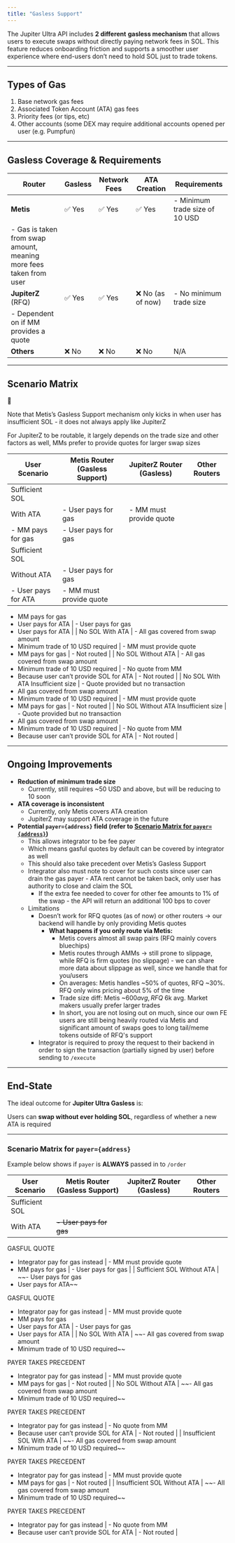 ```yaml
---
title: "Gasless Support"
---
```


The Jupiter Ultra API includes **2 different** **gasless mechanism** that allows users to execute swaps without directly paying network fees in SOL. This feature reduces onboarding friction and supports a smoother user experience where end-users don’t need to hold SOL just to trade tokens.

---

## Types of Gas

1. Base network gas fees
2. Associated Token Account (ATA) gas fees
3. Priority fees (or tips, etc)
4. Other accounts (some DEX may require additional accounts opened per user (e.g. Pumpfun)

---

## Gasless Coverage & Requirements

| Router | Gasless | Network Fees | ATA Creation | Requirements |
| --- | --- | --- | --- | --- |
| **Metis** | ✅ Yes | ✅ Yes | ✅ Yes | - Minimum trade size of 10 USD
- Gas is taken from swap amount, meaning more fees taken from user |
| **JupiterZ** (RFQ) | ✅ Yes | ✅ Yes | ❌ No (as of now) | - No minimum trade size
- Dependent on if MM provides a quote |
| **Others** | ❌ No | ❌ No | ❌ No | N/A |

---

## Scenario Matrix

<aside>
🚨

Note that Metis’s Gasless Support mechanism only kicks in when user has insufficient SOL - it does not always apply like JupiterZ

For JupiterZ to be routable, it largely depends on the trade size and other factors as well, MMs prefer to provide quotes for larger swap sizes

</aside>

| User Scenario | Metis Router (Gasless Support) | JupiterZ Router (Gasless) | Other Routers |
| --- | --- | --- | --- |
| Sufficient SOL
With ATA | - User pays for gas | - MM must provide quote
- MM pays for gas | - User pays for gas |
| Sufficient SOL
Without ATA | - User pays for gas
- User pays for ATA | - MM must provide quote
- MM pays for gas
- User pays for ATA | - User pays for gas
- User pays for ATA |
| No SOL
With ATA | - All gas covered from swap amount
- Minimum trade of 10 USD required | - MM must provide quote
- MM pays for gas | - Not routed |
| No SOL
Without ATA | - All gas covered from swap amount
- Minimum trade of 10 USD required | - No quote from MM
- Because user can’t provide SOL for ATA | - Not routed |
| No SOL
With ATA
Insufficient size | - Quote provided but no transaction
- All gas covered from swap amount
- Minimum trade of 10 USD required | - MM must provide quote
- MM pays for gas | - Not routed |
| No SOL
Without ATA
Insufficient size | - Quote provided but no transaction
- All gas covered from swap amount
- Minimum trade of 10 USD required | - No quote from MM
- Because user can’t provide SOL for ATA | - Not routed |

---

## Ongoing Improvements

- **Reduction of minimum trade size**
    - Currently, still requires ~50 USD and above, but will be reducing to 10 soon
- **ATA coverage is inconsistent**
    - Currently, only Metis covers ATA creation
    - JupiterZ may support ATA coverage in the future
- **Potential `payer={address}` field (refer to [Scenario Matrix for `payer={address}`](https://www.notion.so/Scenario-Matrix-for-payer-address-25d9650318e9800080a5ec28885dc7ea?pvs=21))**
    - This allows integrator to be fee payer
    - Which means gasful quotes by default can be covered by integrator as well
    - This should also take precedent over Metis’s Gasless Support
    - Integrator also must note to cover for such costs since user can drain the gas payer - ATA rent cannot be taken back, only user has authority to close and claim the SOL
        - If the extra fee needed to cover for other fee amounts to 1% of the swap - the API will return an additional 100 bps to cover
    - Limitations
        - Doesn’t work for RFQ quotes (as of now) or other routers → our backend will handle by only providing Metis quotes
            - **What happens if you only route via Metis:**
                - Metis covers almost all swap pairs (RFQ mainly covers bluechips)
                - Metis routes through AMMs → still prone to slippage, while RFQ is firm quotes (no slippage) - we can share more data about slippage as well, since we handle that for you/users
                - On averages: Metis handles ~50% of quotes, RFQ ~30%. RFQ only wins pricing about 5% of the time
                - Trade size diff: Metis ~$600 avg, RFQ ~$6k avg. Market makers usually prefer larger trades
                - In short, you are not losing out on much, since our own FE users are still being heavily routed via Metis and significant amount of swaps goes to long tail/meme tokens outside of RFQ's support
        - Integrator is required to proxy the request to their backend in order to sign the transaction (partially signed by user) before sending to `/execute`

---

## End-State

The ideal outcome for **Jupiter Ultra Gasless** is:

Users can **swap without ever holding SOL**, regardless of whether a new ATA is required

---

### Scenario Matrix for `payer={address}`

Example below shows if `payer` is **ALWAYS** passed in to `/order`

| User Scenario | Metis Router (Gasless Support) | JupiterZ Router (Gasless) | Other Routers |
| --- | --- | --- | --- |
| Sufficient SOL
With ATA | ~~- User pays for gas~~

GASFUL QUOTE
- Integrator pay for gas instead | - MM must provide quote
- MM pays for gas | - User pays for gas |
| Sufficient SOL
Without ATA | ~~- User pays for gas
- User pays for ATA~~

GASFUL QUOTE
- Integrator pay for gas instead | - MM must provide quote
- MM pays for gas
- User pays for ATA | - User pays for gas
- User pays for ATA |
| No SOL
With ATA | ~~- All gas covered from swap amount
- Minimum trade of 10 USD required~~

PAYER TAKES PRECEDENT
- Integrator pay for gas instead | - MM must provide quote
- MM pays for gas | - Not routed |
| No SOL
Without ATA | ~~- All gas covered from swap amount
- Minimum trade of 10 USD required~~

PAYER TAKES PRECEDENT
- Integrator pay for gas instead | - No quote from MM
- Because user can’t provide SOL for ATA | - Not routed |
| Insufficient SOL
With ATA | ~~- All gas covered from swap amount
- Minimum trade of 10 USD required~~

PAYER TAKES PRECEDENT
- Integrator pay for gas instead | - MM must provide quote
- MM pays for gas | - Not routed |
| Insufficient SOL
Without ATA | ~~- All gas covered from swap amount
- Minimum trade of 10 USD required~~

PAYER TAKES PRECEDENT
- Integrator pay for gas instead | - No quote from MM
- Because user can’t provide SOL for ATA | - Not routed |